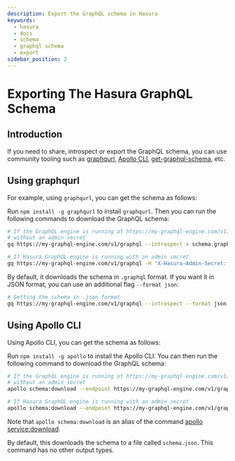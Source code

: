 ```yaml
---
description: Export the GraphQL schema in Hasura
keywords:
  - hasura
  - docs
  - schema
  - graphql schema
  - export
sidebar_position: 2
---
```


# Exporting The Hasura GraphQL Schema

## Introduction

If you need to share, introspect or export the GraphQL schema, you can use community tooling such as
[graphqurl](https://github.com/hasura/graphqurl), [Apollo CLI](https://github.com/apollographql/apollo-tooling),
[get-graphql-schema](https://github.com/prismagraphql/get-graphql-schema), etc.

## Using **graphqurl**

For example, using `graphqurl`, you can get the schema as follows:

Run `npm install -g graphqurl` to install `graphqurl`. Then you can run the following commands to download the GraphQL
schema:

```bash
# If the GraphQL engine is running at https://my-graphql-engine.com/v1/graphql,
# without an admin secret
gq https://my-graphql-engine.com/v1/graphql --introspect > schema.graphql

# If Hasura GraphQL engine is running with an admin secret
gq https://my-graphql-engine.com/v1/graphql -H "X-Hasura-Admin-Secret: adminsecretkey" --introspect > schema.graphql
```

By default, it downloads the schema in `.graphql` format. If you want it in JSON format, you can use an additional flag
`--format json`:

```bash
# Getting the schema in .json format
gq https://my-graphql-engine.com/v1/graphql --introspect --format json > schema.json
```

## Using **Apollo CLI**

Using Apollo CLI, you can get the schema as follows:

Run `npm install -g apollo` to install the Apollo CLI. You can then run the following command to download the GraphQL
schema:

```bash
# If the GraphQL engine is running at https://my-graphql-engine.com/v1/graphql,
# without an admin secret
apollo schema:download --endpoint https://my-graphql-engine.com/v1/graphql

# If Hasura GraphQL engine is running with an admin secret
apollo schema:download --endpoint https://my-graphql-engine.com/v1/graphql --header "X-Hasura-Admin-Secret: adminsecretkey"
```

Note that `apollo schema:download` is an alias of the command
[apollo service:download](https://github.com/apollographql/apollo-tooling#apollo-servicedownload-output).

By default, this downloads the schema to a file called `schema.json`. This command has no other output types.
